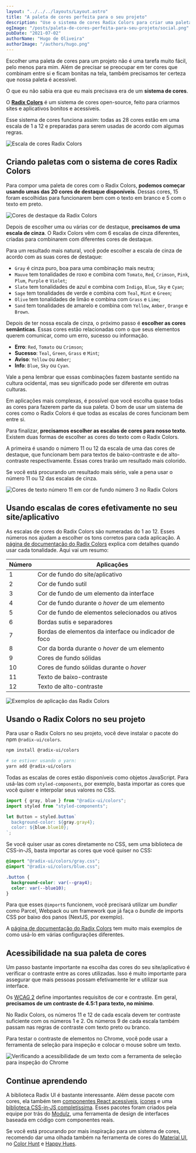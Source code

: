 ```yaml
---
layout: "../../../layouts/Layout.astro"
title: "A paleta de cores perfeita para o seu projeto"
description: "Use o sistema de cores Radix Colors para criar uma paleta bonita, funcional e acessível para seu site/aplicativo."
ogImage: "/posts/paleta-de-cores-perfeita-para-seu-projeto/social.png"
pubDate: "2021-07-02"
authorName: "Hugo de Oliveira"
authorImage: "/authors/hugo.png"
---
```


Escolher uma paleta de cores para um projeto não é uma tarefa muito fácil, pelo menos para mim. Além de precisar se preocupar em ter cores que combinam entre si e ficam bonitas na tela, também precisamos ter certeza que nossa paleta é acessível.

O que eu não sabia era que eu mais precisava era de um **sistema de cores**.

O **[Radix Colors](https://www.radix-ui.com/colors)** é um sistema de cores open-source, feito para criarmos sites e aplicativos bonitos e acessíveis.

Esse sistema de cores funciona assim: todas as 28 cores estão em uma escala de 1 a 12 e preparadas para serem usadas de acordo com algumas regras.

![Escala de cores Radix Colors](/posts/paleta-de-cores-perfeita-para-seu-projeto/escala-de-cores-radix-colors-light.png)

## Criando paletas com o sistema de cores Radix Colors

Para compor uma paleta de cores com o Radix Colors, **podemos começar usando umas das 20 cores de destaque disponíveis**. Dessas cores, 15 foram escolhidas para funcionarem bem com o texto em branco e 5 com o texto em preto.

![Cores de destaque da Radix Colors](/posts/paleta-de-cores-perfeita-para-seu-projeto/cores-destaque-radix-colors.svg)

Depois de escolher uma ou várias cor de destaque, **precisamos de uma escala de cinza**. O Radix Colors vêm com 6 escalas de cinza diferentes, criadas para combinarem com diferentes cores de destaque.

Para um resultado mais natural, você pode escolher a escala de cinza de acordo com as suas cores de destaque:

- `Gray` é cinza puro, boa para uma combinação mais neutra;
- `Mauve` tem tonalidades de roxo e combina com `Tomato`, `Red`, `Crimson`, `Pink`, `Plum`, `Purple` e `Violet`;
- `Slate` tem tonalidades de azul e combina com `Indigo`, `Blue`, `Sky` e `Cyan`;
- `Sage` tem tonalidades de verde e combina com `Teal`, `Mint` e `Green`;
- `Olive` tem tonalidades de limão e combina com `Grass` e `Lime`;
- `Sand` tem tonalidades de amarelo e combina com `Yellow`, `Amber`, `Orange` e `Brown`.

Depois de ter nossa escala de cinza, o próximo passo é **escolher as cores semânticas**. Essas cores estão relacionadas com o que seus elementos querem comunicar, como um erro, sucesso ou informação.

- **Erro**: `Red`, `Tomato` ou `Crimson`;
- **Sucesso**: `Teal`, `Green`, `Grass` e `Mint`;
- **Aviso**: `Yellow` ou `Amber`;
- **Info**: `Blue`, `Sky` ou `Cyan`.

Vale a pena lembrar que essas combinações fazem bastante sentido na cultura ocidental, mas seu significado pode ser diferente em outras culturas.

Em aplicações mais complexas, é possível que você escolha quase todas as cores para fazerem parte da sua paleta. O bom de usar um sistema de cores como o Radix Colors é que todas as escalas de cores funcionam bem entre si.

Para finalizar, **precisamos escolher as escalas de cores para nosso texto**. Existem duas formas de escolher as cores do texto com o Radix Colors.

A primeira é usando o número 11 ou 12 da escala de uma das cores de destaque, que funcionam bem para textos de baixo-contraste e de alto-contraste respectivamente. Essas cores trarão um resultado mais colorido.

Se você está procurando um resultado mais sério, vale a pena usar o número 11 ou 12 das escalas de cinza.

![Cores de texto número 11 em cor de fundo número 3 no Radix Colors](/posts/paleta-de-cores-perfeita-para-seu-projeto/cores-texto-radix-colors.svg)

## Usando escalas de cores efetivamente no seu site/aplicativo

As escalas de cores do Radix Colors são numeradas do 1 ao 12. Esses números nos ajudam a escolher os tons corretos para cada aplicação. A [página de documentação do Radix Colors](https://www.radix-ui.com/docs/colors/palette-composition/understanding-the-scale) explica com detalhes quando usar cada tonalidade. Aqui vai um resumo:

| Número | Aplicações                                            |
| ------ | ----------------------------------------------------- |
| 1      | Cor de fundo do site/aplicativo                       |
| 2      | Cor de fundo sutil                                    |
| 3      | Cor de fundo de um elemento da interface              |
| 4      | Cor de fundo durante o _hover_ de um elemento         |
| 5      | Cor de fundo de elementos selecionados ou ativos      |
| 6      | Bordas sutis e separadores                            |
| 7      | Bordas de elementos da interface ou indicador de foco |
| 8      | Cor da borda durante o _hover_ de um elemento         |
| 9      | Cores de fundo sólidas                                |
| 10     | Cores de fundo sólidas durante o _hover_              |
| 11     | Texto de baixo-contraste                              |
| 12     | Texto de alto-contraste                               |

![Exemplos de aplicação das Radix Colors](/posts/paleta-de-cores-perfeita-para-seu-projeto/exemplos-aplicacao-radix-colors.svg)

## Usando o Radix Colors no seu projeto

Para usar o Radix Colors no seu projeto, você deve instalar o pacote do npm `@radix-ui/colors`.

```bash
npm install @radix-ui/colors

# se estiver usando o yarn:
yarn add @radix-ui/colors
```

Todas as escalas de cores estão disponíveis como objetos JavaScript. Para usá-las com `styled-components`, por exemplo, basta importar as cores que você quiser e interpolar seus valores no CSS.

```js
import { gray, blue } from "@radix-ui/colors";
import styled from "styled-components";

let Button = styled.button`
  background-color: ${gray.gray4};
  color: ${blue.blue10};
`;
```

Se você quiser usar as cores diretamente no CSS, sem uma biblioteca de CSS-in-JS, basta importar as cores que você quiser no CSS:

```css
@import "@radix-ui/colors/gray.css";
@import "@radix-ui/colors/blue.css";

.button {
  background-color: var(--gray4);
  color: var(--blue10);
}
```

Para que esses `@import`s funcionem, você precisará utilizar um _bundler_ como Parcel, Webpack ou um framework que já faça o _bundle_ de imports CSS por baixo dos panos (NextJS, por exemplo).

A [página de documentação do Radix Colors](https://www.radix-ui.com/docs/colors/getting-started/usage) tem muito mais exemplos de como usá-lo em várias configurações diferentes.

## Acessibilidade na sua paleta de cores

Um passo bastante importante na escolha das cores do seu site/aplicativo é verificar o contraste entre as cores utilizadas. Isso é muito importante para assegurar que mais pessoas possam efetivamente ler e utilizar sua interface.

Os [WCAG 2](https://webaim.org/articles/contrast/) define importantes requisitos de cor e contraste. Em geral, **precisamos de um contraste de 4.5:1 para texto, no mínimo**.

No Radix Colors, os números 11 e 12 de cada escala devem ter contraste suficiente com os números 1 e 2. Os números 9 de cada escala também passam nas regras de contraste com texto preto ou branco.

Para testar o contraste de elementos no Chrome, você pode usar a ferramenta de seleção para inspeção e colocar o mouse sobre um texto.

![Verificando a acessibilidade de um texto com a ferramenta de seleção para inspeção do Chrome](/posts/paleta-de-cores-perfeita-para-seu-projeto/verificando-acessibilidade-chrome.png)

## Continue aprendendo

A biblioteca Radix UI é bastante interessante. Além desse pacote com cores, ela também tem [componentes React acessíveis](https://www.radix-ui.com/docs/primitives), [ícones](https://icons.modulz.app/) e uma [biblioteca CSS-in-JS completíssima](https://stitches.dev/). Esses pacotes foram criados pela equipe por trás do [Modulz](https://www.modulz.app/), uma ferramenta de design de interfaces baseada em código com componentes reais.

Se você está procurando por mais inspiração para um sistema de cores, recomendo dar uma olhada também na ferramenta de cores do [Material UI](https://material.io/resources/color/), no [Color Hunt](https://colorhunt.co/) e [Happy Hues](https://www.happyhues.co/).
